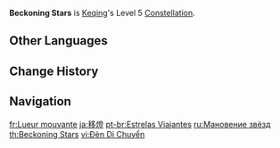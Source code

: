 {{Constellation Infobox
|image       = Constellation Beckoning Stars.png
|description = Increases the Level of [[Stellar Restoration]] by 3.<br>Maximum upgrade level is 15.
|level       = 5
|character   = Keqing
|utility1    = Talent Level Increase
|utility2    = Elemental Skill Level Increase
}}
'''Beckoning Stars''' is [[Keqing]]'s Level 5 [[Constellation]].

==Other Languages==
{{Other Languages
|en      = Beckoning Stars
|zhs     = 移灯
|zhs_rm  = Yí Dēng
|zht     = 移燈
|zht_rm  = Yí Dēng
|zh_tl   = Moving Light
|ja      = 移燈
|ja_rm   = Itou{{Assumed}}
|ja_tl   = Shifting Light
|ko      = 이등
|ko_tl   = Moving Lantern
|es      = Luces viajeras
|es_tl   = Traveling Lights
|fr      = Lueur mouvante
|fr_tl   = Moving Glow
|ru      = Мановение звёзд
|ru_tl   = Beckoning of Stars
|th      = Beckoning Stars
|vi      = Đèn Di Chuyển
|vi_tl   = Moving Lamp
|de      = Treibende Lichter
|de_tl   = Driving Lights
|id      = Beckoning Stars
|pt      = Estrelas Viajantes
|pt_tl   = Traveling Stars
|tr      = Işığın Çağrısı
|tr_tl   = Call of the Light
|it      = Stelle ammalianti
|it_tl   = Bewitching Stars
}}

==Change History==
{{Change History|1.0}}

==Navigation==
{{Talent Navbox|Keqing}}

[[fr:Lueur mouvante]]
[[ja:移燈]]
[[pt-br:Estrelas Viajantes]]
[[ru:Мановение звёзд]]
[[th:Beckoning Stars]]
[[vi:Đèn Di Chuyển]]